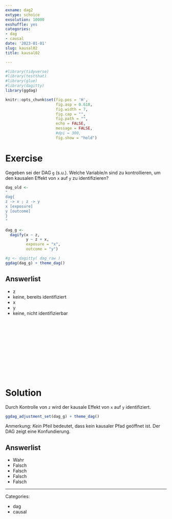 ```yaml
---
exname: dag2
extype: schoice
exsolution: 10000
exshuffle: yes
categories:
- dag
- causal
date: '2023-01-01'
slug: kausal02
title: kausal02

---
```





```r
#library(tidyverse)
#library(testthat)
#library(glue)
#library(dagitty)
library(ggdag)
```


```r
knitr::opts_chunk$set(fig.pos = 'H',
                      fig.asp = 0.618,
                      fig.width = 7,
                      fig.cap = "", 
                      fig.path = "",
                      echo = FALSE,
                      message = FALSE,
                      #dpi = 300,
                      fig.show = "hold")
```





# Exercise

Gegeben sei der DAG `g` (s.u.). Welche Variable/n sind zu kontrollieren, um den kausalen Effekt von `x` auf `y` zu identifizieren?


```r
dag_old <- 
"
dag{ 
z -> x ; z -> y 
x [exposure]
y [outcome]
}
"

dag_g <-
  dagify(x ~ z,
         y ~ z + x,
         exposure = "x",
         outcome = "y")

#g <- dagitty( dag_raw ) 
ggdag(dag_g) + theme_dag()
```







Answerlist
----------
* z
* keine, bereits identifiziert
* x
* y
* keine, nicht identifizierbar




</br>
</br>
</br>
</br>
</br>
</br>
</br>
</br>
</br>
</br>

# Solution

Durch Kontrolle von `z` wird der kausale Effekt von `x` auf `y` identifiziert.


```r
ggdag_adjustment_set(dag_g) + theme_dag()
```

Anmerkung: *Kein* Pfeil bedeutet, dass kein kausaler Pfad geöffnet ist.
Der DAG zeigt eine Konfundierung.


Answerlist
----------


* Wahr
* Falsch
* Falsch
* Falsch
* Falsch





---

Categories: 

- dag
- causal

